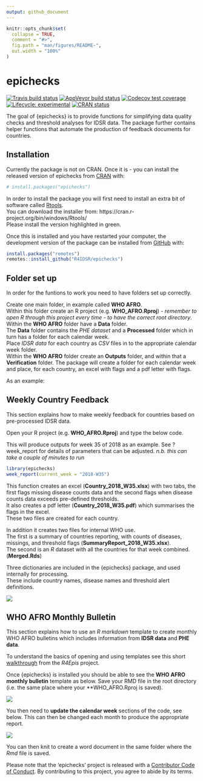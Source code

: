 ```yaml
---
output: github_document
---
```


<!-- README.md is generated from README.Rmd. Please edit that file -->

```r
knitr::opts_chunk$set(
  collapse = TRUE,
  comment = "#>",
  fig.path = "man/figures/README-",
  out.width = "100%"
)
```

# epichecks

<!-- badges: start -->
[![Travis build status](https://travis-ci.org/R4IDSR/epichecks.svg?branch=master)](https://travis-ci.org/R4IDSR/epichecks)
[![AppVeyor build status](https://ci.appveyor.com/api/projects/status/github/R4IDSR/epichecks?branch=master&svg=true)](https://ci.appveyor.com/project/R4IDSR/epichecks)
[![Codecov test coverage](https://codecov.io/gh/R4IDSR/epichecks/branch/master/graph/badge.svg)](https://codecov.io/gh/R4IDSR/epichecks?branch=master)
[![Lifecycle: experimental](https://img.shields.io/badge/lifecycle-experimental-orange.svg)](https://www.tidyverse.org/lifecycle/#experimental)
[![CRAN status](https://www.r-pkg.org/badges/version/epichecks)](https://CRAN.R-project.org/package=epichecks)
<!-- badges: end -->

The goal of {epichecks} is to provide functions for simplifying data quality
checks and threshold analyses for IDSR data.
The package further contains helper functions that automate the production of 
feedback documents for countries. 


## Installation

Currently the package is not on CRAN. 
Once it is - you can install the released version of epichecks from [CRAN](https://CRAN.R-project.org) with:

``` r
# install.packages("epichecks")
```

In order to install the package you will first need to install an extra bit of 
software called [Rtools](https://cran.r-project.org/bin/windows/Rtools/).  
You can download the installer from: https://cran.r-project.org/bin/windows/Rtools/  
Please install the version highlighted in green. 

Once this is installed and you have restarted your computer, 
the development version of the package can be installed from [GitHub](https://github.com/) with:

``` r
install.packages("remotes")
remotes::install_github("R4IDSR/epichecks")
```
## Folder set up 

In order for the funtions to work you need to have folders set up correctly. 

Create one main folder, in example called **WHO AFRO**.  
Within this folder create an R project (e.g. **WHO_AFRO.Rproj**) - *remember to open R 
through this project every time - to have the correct root directory*.  
Within the **WHO AFRO** folder have a **Data** folder.  
The **Data** folder contains the *PHE dataset* and a **Processed** folder which in 
turn has a folder for each calendar week.  
Place *IDSR data* for each country as *CSV* files in to the appropriate
calendar week folder.  
Within the **WHO AFRO** folder create an **Outputs** folder, and within that 
a **Verification** folder. The package will create a folder for each calendar week
and place, for each country, an excel with flags and a pdf letter with flags. 

As an example: 

<!-- <img src="man/figures/folder_layout.png"/> -->

## Weekly Country Feedback 

This section explains how to make weekly feedback for countries based on 
pre-processed IDSR data. 

Open your R project (e.g. **WHO_AFRO.Rproj**) and type the below code.  

This will produce outputs for week 35 of 2018 as an example. 
See ?week_report for details of parameters that can be adjusted. 
*n.b. this can take a couple of minutes to run* 

``` r
library(epichecks)
week_report(current_week = "2018-W35")
```
This function creates an excel (**Country_2018_W35.xlsx**) with two tabs, 
the first flags missing disease counts data and the second flags when disease counts
data exceeds pre-defined thresholds.  
It also creates a pdf letter (**Country_2018_W35.pdf**) which summarises the 
flags in the excel.  
These two files are created for each country.  
  
In addition it creates two files for internal WHO use.  
The first is a summary of countries reporting, with counts of diseases, missings, and 
threshold flags (**SummaryReport_2018_W35.xlsx**).  
The second is an *R* dataset with all the countries for that week combined. (**Merged.Rds**)  

Three dictionaries are included in the {epichecks} package, and used internally for
processing.  
These include country names, disease names and threshold alert definitions. 

<img src="man/figures/weekly_flow.png"/>


## WHO AFRO Monthly Bulletin 

This section explains how to use an *R markdown* template to create monthly 
WHO AFRO bulletins which includes information from **IDSR data** and **PHE data**. 

To understand the basics of opening and using templates see this short
[walkthrough](https://r4epis.netlify.com/outbreaks/#getting-started) from the 
*R4Epis* project. 

Once {epichecks} is installed you should be able to see the **WHO AFRO monthly bulletin** 
template as below. 
Save your RMD file in the root directory (i.e. the same place where your
**WHO_AFRO.Rproj is saved). 

<img src="man/figures/template.png"/>
  
You then need to **update the calendar week** sections of the code, see below. 
This can then be changed each month to produce the appropriate report. 

<img src="man/figures/code_updates.png"/>
  
  
You can then knit to create a word document in the same folder where the *Rmd* file 
is saved. 


Please note that the 'epichecks' project is released with a
[Contributor Code of Conduct](.github/CODE_OF_CONDUCT.md).
By contributing to this project, you agree to abide by its terms.



